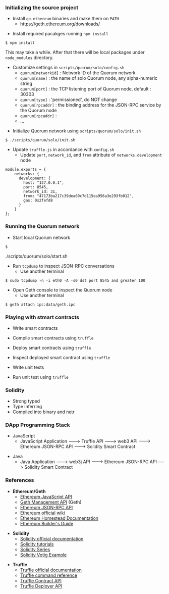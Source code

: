 ===Initializing the source project===

* Install <code>go-ethereum</code> binaries and make them on <code>PATH</code>
** https://geth.ethereum.org/downloads/

* Install required pacakges running <code>npm install</code>

<pre style="margin-left:40px">
$ npm install
</pre>

<p style="margin-left:40px">This may take a while. After that there will be local packages under <code>node_modules</code> directory.</p>

* Customize settings in <code>scripts/quorum/solo/config.sh</code>
** <code>quorum[networkid]</code> : Network ID of the Quorum network
** <code>quorum[name]</code> : the name of solo Quorum node, any alpha-numeric string 
** <code>quorum[port]</code> : the TCP listening port of Quorum node, default : 30303
** <code>quorum[type]</code> : 'permissioned', do NOT change
** <code>quorum[rpcaddr]</code> : the binding address for the JSON-RPC service by the Quorum node 
** <code>quorum[rpcaddr]</code> : 
** ...

* Initialize Quorum network using <code>scripts/quorum/solo/init.sh</code>

<pre style="margin-left:40px">
$ ./scripts/quorum/solo/init.sh
</pre>

* Update <code>truffle.js</code> in accordance with <code>config.sh</code>
** Update <code>port</code>, <code>network_id</code>, and <code>from</code> attribute of <code>networks.development</code> node

<pre style="margin-left:40px">
module.exports = {
    networks: {
      development: {
        host: "127.0.0.1",
        port: 8545,
        network_id: 31,
        from: "47173ba217c39dea60c7d115ea956a3e293fb012",
        gas: 0x2fefd8
      }
    }
};
</pre>


===Running the Quorum network===

* Start local Quorum network

<pre style="margin-left:40px">
$
</pre>./scripts/quorum/solo/start.sh

* Run <code>tcpdump</code> to inspect JSON-RPC conversations
** Use another terminal

<pre style="margin-left:40px">
$ sudo tcpdump -n -i eth0 -A -s0 dst port 8545 and greater 100
</pre>

* Open Geth console to inspect the Quorum node
** Use another terminal

<pre style="margin-left:40px">
$ geth attach ipc:data/geth.ipc
</pre>


===Playing with stmart contracts===

* Write smart contracts

* Compile smart contracts using <code>truffle</code>

* Deploy smart contracts using <code>truffle</code>

* Inspect deployed smart contract using <code>truffle</code>

* Write unit tests

* Run unit test using <code>truffle</code>


===Solidity===

* Strong typed
* Type inferring
* Compiled into binary and netr


===DApp Programming Stack===

* JavaScript
** JavaScript Application ---> Truffle API ---> web3 API ---> Ethereum JSON-RPC API ---> Solidity Smart Contract

* Java
** Java Application ---> web3j API ---> Ethereum JSON-RPC API ---> Solidity Smart Contract

===References===

* '''Ethereum/Geth'''
** [https://github.com/ethereum/wiki/wiki/JavaScript-API Ethereum JavaScript API]
** [https://github.com/ethereum/go-ethereum/wiki/Management-APIs Geth Management API] (Geth)
** [https://github.com/ethereum/wiki/wiki/JSON-RPC Ethereum JSON-RPC API]
** [https://github.com/ethereum/wiki/wiki Ethereum official wiki]
** [http://www.ethdocs.org/en/latest/ Ethereum Homestead Documentation]
** [https://ethereumbuilders.gitbooks.io/guide/content/en/index.html Ethereum Builder's Guide]

* '''Solidity'''
** [https://solidity.readthedocs.io/ Solidity official documentation]
** [https://ethereumbuilders.gitbooks.io/guide/content/en/solidity_tutorials.html Solidity tutorials]
** [https://monax.io/docs/solidity/ Solidity Series]
** [http://solidity.readthedocs.io/en/develop/solidity-by-example.html#voting Solidity Votig Example]

* '''Truffle'''
** [http://truffleframework.com/docs/ Truffle official documentation]
** [http://truffleframework.com/docs/advanced/commands Truffle command reference]
** [https://github.com/trufflesuite/truffle-contract#api Truffle Contract API]
** [http://truffleframework.com/docs/getting_started/migrations#deployer-api Truffle Deployer API]


